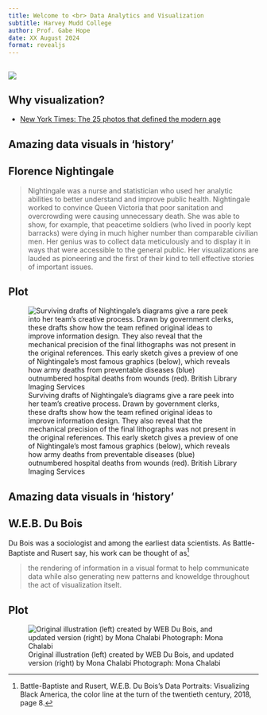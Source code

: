 ```yaml
---
title: Welcome to <br> Data Analytics and Visualization
subtitle: Harvey Mudd College
author: Prof. Gabe Hope
date: XX August 2024
format: revealjs
---
```


<!--
Outline of this class:
1. Broad motivation for data analytics and visualization
2. Examples (mainly via visuals) of exact things they are going to be able to do after this class
3. Visual of class syllabus
4. Assessment
-->

## 

![](img/stories-no-numbers.png)

## Why visualization?

-   [New York Times: The 25 photos that defined the modern age](https://www.nytimes.com/2024/06/03/t-magazine/photography-robert-frank-gordon-parks.html?campaign_id=190&emc=edit_ufn_20240611&instance_id=125955&nl=from-the-times&regi_id=212532248&segment_id=169299&te=1&user_id=9dc5ddec9efc7b95f11756bf96a8beae)

## Amazing data visuals in 'history'

::: panel-tabset
## **Florence Nightingale**

> Nightingale was a nurse and statistician who used her analytic abilities to better understand and improve public health. Nightingale worked to convince Queen Victoria that poor sanitation and overcrowding were causing unnecessary death. She was able to show, for example, that peacetime soldiers (who lived in poorly kept barracks) were dying in much higher number than comparable civilian men. Her genius was to collect data meticulously and to display it in ways that were accessible to the general public. Her visualizations are lauded as pioneering and the first of their kind to tell effective stories of important issues.

## Plot

![Surviving drafts of Nightingale's diagrams give a rare peek into her team's creative process. Drawn by government clerks, these drafts show how the team refined original ideas to improve information design. They also reveal that the mechanical precision of the final lithographs was not present in the original references. This early sketch gives a preview of one of Nightingale's most famous graphics (below), which reveals how army deaths from preventable diseases (blue) outnumbered hospital deaths from wounds (red). British Library Imaging Services](img/florence-nightingale-plot.png)
:::

## Amazing data visuals in 'history'

::: panel-tabset
## **W.E.B. Du Bois**

Du Bois was a sociologist and among the earliest data scientists. As Battle-Baptiste and Rusert say, his work can be thought of as[^1]

> the rendering of information in a visual format to help communicate data while also generating new patterns and knoweldge throughout the act of visualization itselt.

## Plot

![Original illustration (left) created by WEB Du Bois, and updated version (right) by Mona Chalabi Photograph: Mona Chalabi](img/du-bois-plot.png)
:::

[^1]: Battle-Baptiste and Rusert, W.E.B. Du Bois’s Data Portraits: Visualizing Black America, the color line at the turn of the twentieth century, 2018, page 8.
